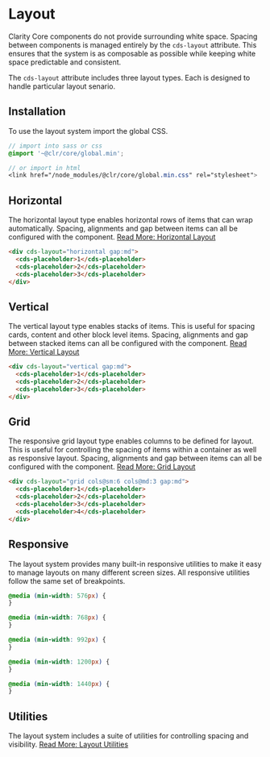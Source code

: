 
<Meta title="Foundation/Layout/Get Started" />

# Layout

Clarity Core components do not provide surrounding white space. Spacing
between components is managed entirely by the `cds-layout` attribute. This
ensures that the system is as composable as possible while keeping white space
predictable and consistent.

The `cds-layout` attribute includes three layout types. Each is designed to
handle particular layout senario.

<Story id="foundation-layout-stories--layout-types" />

## Installation

To use the layout system import the global CSS.

```scss
// import into sass or css
@import '~@clr/core/global.min';

// or import in html
<link href="/node_modules/@clr/core/global.min.css" rel="stylesheet">
```

## Horizontal

The horizontal layout type enables horizontal rows of items that can wrap automatically.
Spacing, alignments and gap between items can all be configured with the component.
[Read More: Horizontal Layout](?path=/docs/experimental-layout-horizontal--page)

<Story id="foundation-layout-stories--horizontal-layout" />

```html
<div cds-layout="horizontal gap:md">
  <cds-placeholder>1</cds-placeholder>
  <cds-placeholder>2</cds-placeholder>
  <cds-placeholder>3</cds-placeholder>
</div>
```

## Vertical

The vertical layout type enables stacks of items. This is useful for spacing
cards, content and other block level items. Spacing, alignments and gap between
stacked items can all be configured with the component.
[Read More: Vertical Layout](?path=/docs/experimental-layout-vertical--page)

<Story id="foundation-layout-stories--vertical-layout" />

```html
<div cds-layout="vertical gap:md">
  <cds-placeholder>1</cds-placeholder>
  <cds-placeholder>2</cds-placeholder>
  <cds-placeholder>3</cds-placeholder>
</div>
```

## Grid

The responsive grid layout type enables columns to be defined for layout. This is useful
for controlling the spacing of items within a container as well as responsive
layout. Spacing, alignments and gap between items can all be configured with
the component. [Read More: Grid Layout](?path=/docs/experimental-layout-grid--page)

<Story id="foundation-layout-stories--grid-layout-columns-responsive" />

```html
<div cds-layout="grid cols@sm:6 cols@md:3 gap:md">
  <cds-placeholder>1</cds-placeholder>
  <cds-placeholder>2</cds-placeholder>
  <cds-placeholder>3</cds-placeholder>
  <cds-placeholder>4</cds-placeholder>
</div>
```

## Responsive

The layout system provides many built-in responsive utilities to make it easy to
manage layouts on many different screen sizes. All responsive utilities follow the same set of breakpoints.

<Story id="foundation-design-tokens-stories--layout" />

```css
@media (min-width: 576px) {
}

@media (min-width: 768px) {
}

@media (min-width: 992px) {
}

@media (min-width: 1200px) {
}

@media (min-width: 1440px) {
}
```

## Utilities

The layout system includes a suite of utilities for controlling spacing and visibility.
[Read More: Layout Utilities](?path=/docs/experimental-layout-utilities--page)

